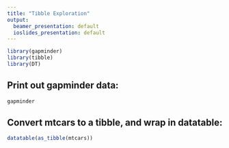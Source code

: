```yaml
---
title: "Tibble Exploration"
output:
  beamer_presentation: default
  ioslides_presentation: default
---
```


```r
library(gapminder)
library(tibble)
library(DT)
```

## Print out gapminder data:

```r
gapminder
```

<!--this is a comment-->

## Convert mtcars to a tibble, and wrap in datatable:

```r
datatable(as_tibble(mtcars))
```